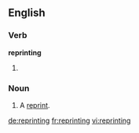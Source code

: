 ==English==

===Verb===
'''reprinting'''

# {{present participle of|[[reprint]]}}

===Noun===
{{en-noun}}

# A [[reprint]].

[[de:reprinting]]
[[fr:reprinting]]
[[vi:reprinting]]